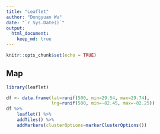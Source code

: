 ```yaml
---
title: "Leaflet"
author: "Dongyuan Wu"
date: "`r Sys.Date()`"
output: 
  html_document:
    keep_md: true
---
```


```r
knitr::opts_chunk$set(echo = TRUE)
```

## Map

```r

library(leaflet)

df <- data.frame(lat=runif(500, min=29.54, max=29.74),
                 lng=runif(500, min=-82.45, max=-82.25))
df %>%
    leaflet() %>%
    addTiles() %>%
    addMarkers(clusterOptions=markerClusterOptions())

```

